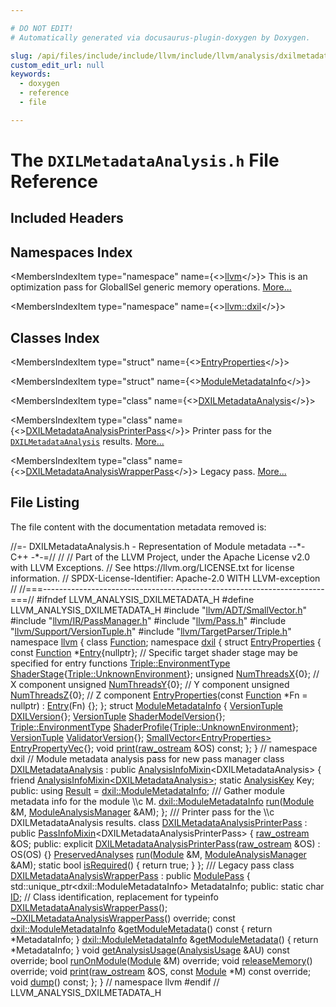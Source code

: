 ```yaml
---

# DO NOT EDIT!
# Automatically generated via docusaurus-plugin-doxygen by Doxygen.

slug: /api/files/include/include/llvm/include/llvm/analysis/dxilmetadataanalysis-h
custom_edit_url: null
keywords:
  - doxygen
  - reference
  - file

---
```





# The `DXILMetadataAnalysis.h` File Reference

<DoxygenPage pluginConfig={pluginConfig}>



## Included Headers

<IncludesList>
<IncludesListItem
  filePath="llvm/ADT/SmallVector.h"
  permalink="/docs/api/files/include/include/llvm/include/llvm/adt/smallvector-h"
  isLocal="true" />
<IncludesListItem
  filePath="llvm/IR/PassManager.h"
  permalink="/docs/api/files/include/include/llvm/include/llvm/ir/passmanager-h"
  isLocal="true" />
<IncludesListItem
  filePath="llvm/Pass.h"
  permalink="/docs/api/files/include/include/llvm/pass-h"
  isLocal="true" />
<IncludesListItem
  filePath="llvm/Support/VersionTuple.h"
  permalink="/docs/api/files/include/include/llvm/include/llvm/support/versiontuple-h"
  isLocal="true" />
<IncludesListItem
  filePath="llvm/TargetParser/Triple.h"
  permalink="/docs/api/files/include/include/llvm/include/llvm/targetparser/triple-h"
  isLocal="true" />
</IncludesList>

## Namespaces Index

<MembersIndex>

<MembersIndexItem
  type="namespace"
  name={<><a href="/docs/api/namespaces/llvm">llvm</a></>}>
This is an optimization pass for GlobalISel generic memory operations. <a href="/docs/api/namespaces/llvm/#details">More...</a>
</MembersIndexItem>

<MembersIndexItem
  type="namespace"
  name={<><a href="/docs/api/namespaces/llvm/dxil">llvm::dxil</a></>}>
</MembersIndexItem>

</MembersIndex>

## Classes Index

<MembersIndex>

<MembersIndexItem
  type="struct"
  name={<><a href="/docs/api/structs/llvm/dxil/entryproperties">EntryProperties</a></>}>
</MembersIndexItem>

<MembersIndexItem
  type="struct"
  name={<><a href="/docs/api/structs/llvm/dxil/modulemetadatainfo">ModuleMetadataInfo</a></>}>
</MembersIndexItem>

<MembersIndexItem
  type="class"
  name={<><a href="/docs/api/classes/llvm/dxilmetadataanalysis">DXILMetadataAnalysis</a></>}>
</MembersIndexItem>

<MembersIndexItem
  type="class"
  name={<><a href="/docs/api/classes/llvm/dxilmetadataanalysisprinterpass">DXILMetadataAnalysisPrinterPass</a></>}>
Printer pass for the <code><a href="/docs/api/classes/llvm/dxilmetadataanalysis">DXILMetadataAnalysis</a></code> results. <a href="/docs/api/classes/llvm/dxilmetadataanalysisprinterpass/#details">More...</a>
</MembersIndexItem>

<MembersIndexItem
  type="class"
  name={<><a href="/docs/api/classes/llvm/dxilmetadataanalysiswrapperpass">DXILMetadataAnalysisWrapperPass</a></>}>
Legacy pass. <a href="/docs/api/classes/llvm/dxilmetadataanalysiswrapperpass/#details">More...</a>
</MembersIndexItem>

</MembersIndex>


## File Listing

The file content with the documentation metadata removed is:

<ProgramListing>

<Link id="l00001" /><CodeLine lineNumber="1"><Highlight kind="comment">//=- DXILMetadataAnalysis.h - Representation of Module metadata --&#42;- C++ -&#42;-=//</Highlight><Highlight kind="normal"></Highlight></CodeLine>
<Link id="l00002" /><CodeLine lineNumber="2"><Highlight kind="normal"></Highlight><Highlight kind="comment">//</Highlight><Highlight kind="normal"></Highlight></CodeLine>
<Link id="l00003" /><CodeLine lineNumber="3"><Highlight kind="normal"></Highlight><Highlight kind="comment">// Part of the LLVM Project, under the Apache License v2.0 with LLVM Exceptions.</Highlight><Highlight kind="normal"></Highlight></CodeLine>
<Link id="l00004" /><CodeLine lineNumber="4"><Highlight kind="normal"></Highlight><Highlight kind="comment">// See https://llvm.org/LICENSE.txt for license information.</Highlight><Highlight kind="normal"></Highlight></CodeLine>
<Link id="l00005" /><CodeLine lineNumber="5"><Highlight kind="normal"></Highlight><Highlight kind="comment">// SPDX-License-Identifier: Apache-2.0 WITH LLVM-exception</Highlight><Highlight kind="normal"></Highlight></CodeLine>
<Link id="l00006" /><CodeLine lineNumber="6"><Highlight kind="normal"></Highlight><Highlight kind="comment">//</Highlight><Highlight kind="normal"></Highlight></CodeLine>
<Link id="l00007" /><CodeLine lineNumber="7"><Highlight kind="normal"></Highlight><Highlight kind="comment">//===----------------------------------------------------------------------===//</Highlight><Highlight kind="normal"></Highlight></CodeLine>
<Link id="l00008" /><CodeLine lineNumber="8"><Highlight kind="normal"></Highlight></CodeLine>
<Link id="l00009" /><CodeLine lineNumber="9"><Highlight kind="normal"></Highlight><Highlight kind="preprocessor">#ifndef LLVM&#95;ANALYSIS&#95;DXILMETADATA&#95;H</Highlight><Highlight kind="normal"></Highlight></CodeLine>
<Link id="l00010" /><CodeLine lineNumber="10"><Highlight kind="normal"></Highlight><Highlight kind="preprocessor">#define LLVM&#95;ANALYSIS&#95;DXILMETADATA&#95;H</Highlight><Highlight kind="normal"></Highlight></CodeLine>
<Link id="l00011" /><CodeLine lineNumber="11"><Highlight kind="normal"></Highlight></CodeLine>
<Link id="l00012" /><CodeLine lineNumber="12"><Highlight kind="normal"></Highlight><Highlight kind="preprocessor">#include &quot;<a href="/docs/api/files/include/include/llvm/include/llvm/adt/smallvector-h">llvm/ADT/SmallVector.h</a>&quot;</Highlight><Highlight kind="normal"></Highlight></CodeLine>
<Link id="l00013" /><CodeLine lineNumber="13"><Highlight kind="normal"></Highlight><Highlight kind="preprocessor">#include &quot;<a href="/docs/api/files/include/include/llvm/include/llvm/ir/passmanager-h">llvm/IR/PassManager.h</a>&quot;</Highlight><Highlight kind="normal"></Highlight></CodeLine>
<Link id="l00014" /><CodeLine lineNumber="14"><Highlight kind="normal"></Highlight><Highlight kind="preprocessor">#include &quot;<a href="/docs/api/files/include/include/llvm/pass-h">llvm/Pass.h</a>&quot;</Highlight><Highlight kind="normal"></Highlight></CodeLine>
<Link id="l00015" /><CodeLine lineNumber="15"><Highlight kind="normal"></Highlight><Highlight kind="preprocessor">#include &quot;<a href="/docs/api/files/include/include/llvm/include/llvm/support/versiontuple-h">llvm/Support/VersionTuple.h</a>&quot;</Highlight><Highlight kind="normal"></Highlight></CodeLine>
<Link id="l00016" /><CodeLine lineNumber="16"><Highlight kind="normal"></Highlight><Highlight kind="preprocessor">#include &quot;<a href="/docs/api/files/include/include/llvm/include/llvm/targetparser/triple-h">llvm/TargetParser/Triple.h</a>&quot;</Highlight><Highlight kind="normal"></Highlight></CodeLine>
<Link id="l00017" /><CodeLine lineNumber="17"><Highlight kind="normal"></Highlight></CodeLine>
<Link id="l00018" /><CodeLine lineNumber="18"><Highlight kind="normal"></Highlight><Highlight kind="keyword">namespace </Highlight><Highlight kind="normal"><a href="/docs/api/namespaces/llvm">llvm</a> &#123;</Highlight></CodeLine>
<Link id="l00019" /><CodeLine lineNumber="19"><Highlight kind="normal"></Highlight></CodeLine>
<Link id="l00020" /><CodeLine lineNumber="20"><Highlight kind="normal"></Highlight><Highlight kind="keyword">class </Highlight><Highlight kind="normal"><a href="/docs/api/classes/llvm/function">Function</a>;</Highlight></CodeLine>
<Link id="l00021" /><CodeLine lineNumber="21" lineLink="/docs/api/namespaces/llvm/dxil"><Highlight kind="normal"></Highlight><Highlight kind="keyword">namespace </Highlight><Highlight kind="normal"><a href="/docs/api/namespaces/llvm/dxil">dxil</a> &#123;</Highlight></CodeLine>
<Link id="l00022" /><CodeLine lineNumber="22"><Highlight kind="normal"></Highlight></CodeLine>
<Link id="l00023" /><CodeLine lineNumber="23" lineLink="/docs/api/structs/llvm/dxil/entryproperties"><Highlight kind="normal"></Highlight><Highlight kind="keyword">struct </Highlight><Highlight kind="normal"><a href="/docs/api/structs/llvm/dxil/entryproperties/#a4bf7754cf98ebe2ef64887f07cd13bc8">EntryProperties</a> &#123;</Highlight></CodeLine>
<Link id="l00024" /><CodeLine lineNumber="24" lineLink="/docs/api/structs/llvm/dxil/entryproperties/#a0e98ab83d32b6f2687b3ce63fb198009"><Highlight kind="normal">  </Highlight><Highlight kind="keyword">const</Highlight><Highlight kind="normal"> <a href="/docs/api/classes/llvm/function">Function</a> &#42;<a href="/docs/api/structs/llvm/dxil/entryproperties/#a0e98ab83d32b6f2687b3ce63fb198009">Entry</a>&#123;</Highlight><Highlight kind="keyword">nullptr</Highlight><Highlight kind="normal">&#125;;</Highlight></CodeLine>
<Link id="l00025" /><CodeLine lineNumber="25"><Highlight kind="normal">  </Highlight><Highlight kind="comment">// Specific target shader stage may be specified for entry functions</Highlight><Highlight kind="normal"></Highlight></CodeLine>
<Link id="l00026" /><CodeLine lineNumber="26" lineLink="/docs/api/structs/llvm/dxil/entryproperties/#a8f7e5382c4c1f46067fd94da29fcf7ec"><Highlight kind="normal">  <a href="/docs/api/classes/llvm/triple/#a1778f5c464f88710033f7e11e84a9324">Triple::EnvironmentType</a> <a href="/docs/api/structs/llvm/dxil/entryproperties/#a8f7e5382c4c1f46067fd94da29fcf7ec">ShaderStage</a>&#123;<a href="/docs/api/classes/llvm/triple/#a1778f5c464f88710033f7e11e84a9324a6c32bcd90dff79307baf3147697ae1d3">Triple::UnknownEnvironment</a>&#125;;</Highlight></CodeLine>
<Link id="l00027" /><CodeLine lineNumber="27" lineLink="/docs/api/structs/llvm/dxil/entryproperties/#ade0e0b49d3f1bf9679cf66b2f9735fa7"><Highlight kind="normal">  </Highlight><Highlight kind="keywordtype">unsigned</Highlight><Highlight kind="normal"> <a href="/docs/api/structs/llvm/dxil/entryproperties/#ade0e0b49d3f1bf9679cf66b2f9735fa7">NumThreadsX</a>&#123;0&#125;; </Highlight><Highlight kind="comment">// X component</Highlight><Highlight kind="normal"></Highlight></CodeLine>
<Link id="l00028" /><CodeLine lineNumber="28" lineLink="/docs/api/structs/llvm/dxil/entryproperties/#a98a4f2999870589f7178bb38c9f154c3"><Highlight kind="normal">  </Highlight><Highlight kind="keywordtype">unsigned</Highlight><Highlight kind="normal"> <a href="/docs/api/structs/llvm/dxil/entryproperties/#a98a4f2999870589f7178bb38c9f154c3">NumThreadsY</a>&#123;0&#125;; </Highlight><Highlight kind="comment">// Y component</Highlight><Highlight kind="normal"></Highlight></CodeLine>
<Link id="l00029" /><CodeLine lineNumber="29" lineLink="/docs/api/structs/llvm/dxil/entryproperties/#a2e0923085a5fa269be7f889ebfd77519"><Highlight kind="normal">  </Highlight><Highlight kind="keywordtype">unsigned</Highlight><Highlight kind="normal"> <a href="/docs/api/structs/llvm/dxil/entryproperties/#a2e0923085a5fa269be7f889ebfd77519">NumThreadsZ</a>&#123;0&#125;; </Highlight><Highlight kind="comment">// Z component</Highlight><Highlight kind="normal"></Highlight></CodeLine>
<Link id="l00030" /><CodeLine lineNumber="30"><Highlight kind="normal"></Highlight></CodeLine>
<Link id="l00031" /><CodeLine lineNumber="31" lineLink="/docs/api/structs/llvm/dxil/entryproperties/#a4bf7754cf98ebe2ef64887f07cd13bc8"><Highlight kind="normal">  <a href="/docs/api/structs/llvm/dxil/entryproperties/#a4bf7754cf98ebe2ef64887f07cd13bc8">EntryProperties</a>(</Highlight><Highlight kind="keyword">const</Highlight><Highlight kind="normal"> <a href="/docs/api/classes/llvm/function">Function</a> &#42;Fn = </Highlight><Highlight kind="keyword">nullptr</Highlight><Highlight kind="normal">) : <a href="/docs/api/structs/llvm/dxil/entryproperties/#a0e98ab83d32b6f2687b3ce63fb198009">Entry</a>(Fn) &#123;&#125;;</Highlight></CodeLine>
<Link id="l00032" /><CodeLine lineNumber="32"><Highlight kind="normal">&#125;;</Highlight></CodeLine>
<Link id="l00033" /><CodeLine lineNumber="33"><Highlight kind="normal"></Highlight></CodeLine>
<Link id="l00034" /><CodeLine lineNumber="34" lineLink="/docs/api/structs/llvm/dxil/modulemetadatainfo"><Highlight kind="normal"></Highlight><Highlight kind="keyword">struct </Highlight><Highlight kind="normal"><a href="/docs/api/structs/llvm/dxil/modulemetadatainfo">ModuleMetadataInfo</a> &#123;</Highlight></CodeLine>
<Link id="l00035" /><CodeLine lineNumber="35" lineLink="/docs/api/structs/llvm/dxil/modulemetadatainfo/#a4a62d160380d89f3f82498f97b8d3a72"><Highlight kind="normal">  <a href="/docs/api/classes/llvm/versiontuple">VersionTuple</a> <a href="/docs/api/structs/llvm/dxil/modulemetadatainfo/#a4a62d160380d89f3f82498f97b8d3a72">DXILVersion</a>&#123;&#125;;</Highlight></CodeLine>
<Link id="l00036" /><CodeLine lineNumber="36" lineLink="/docs/api/structs/llvm/dxil/modulemetadatainfo/#a72d75f84e6099e4c6bb067bfd824286d"><Highlight kind="normal">  <a href="/docs/api/classes/llvm/versiontuple">VersionTuple</a> <a href="/docs/api/structs/llvm/dxil/modulemetadatainfo/#a72d75f84e6099e4c6bb067bfd824286d">ShaderModelVersion</a>&#123;&#125;;</Highlight></CodeLine>
<Link id="l00037" /><CodeLine lineNumber="37" lineLink="/docs/api/structs/llvm/dxil/modulemetadatainfo/#a6bad270d95b4ab28934581322924b837"><Highlight kind="normal">  <a href="/docs/api/classes/llvm/triple/#a1778f5c464f88710033f7e11e84a9324">Triple::EnvironmentType</a> <a href="/docs/api/structs/llvm/dxil/modulemetadatainfo/#a6bad270d95b4ab28934581322924b837">ShaderProfile</a>&#123;<a href="/docs/api/classes/llvm/triple/#a1778f5c464f88710033f7e11e84a9324a6c32bcd90dff79307baf3147697ae1d3">Triple::UnknownEnvironment</a>&#125;;</Highlight></CodeLine>
<Link id="l00038" /><CodeLine lineNumber="38" lineLink="/docs/api/structs/llvm/dxil/modulemetadatainfo/#afc9afd91bef9017b2e5b78eaf16f0d6a"><Highlight kind="normal">  <a href="/docs/api/classes/llvm/versiontuple">VersionTuple</a> <a href="/docs/api/structs/llvm/dxil/modulemetadatainfo/#afc9afd91bef9017b2e5b78eaf16f0d6a">ValidatorVersion</a>&#123;&#125;;</Highlight></CodeLine>
<Link id="l00039" /><CodeLine lineNumber="39" lineLink="/docs/api/structs/llvm/dxil/modulemetadatainfo/#aff85239033e722633887ccf83cd0f6ce"><Highlight kind="normal">  <a href="/docs/api/classes/llvm/smallvector">SmallVector&lt;EntryProperties&gt;</a> <a href="/docs/api/structs/llvm/dxil/modulemetadatainfo/#aff85239033e722633887ccf83cd0f6ce">EntryPropertyVec</a>&#123;&#125;;</Highlight></CodeLine>
<Link id="l00040" /><CodeLine lineNumber="40"><Highlight kind="normal">  </Highlight><Highlight kind="keywordtype">void</Highlight><Highlight kind="normal"> <a href="/docs/api/structs/llvm/dxil/modulemetadatainfo/#a89522dcd8c7e60779d4d260b48f921d6">print</a>(<a href="/docs/api/classes/llvm/raw-ostream">raw&#95;ostream</a> &amp;OS) </Highlight><Highlight kind="keyword">const</Highlight><Highlight kind="normal">;</Highlight></CodeLine>
<Link id="l00041" /><CodeLine lineNumber="41"><Highlight kind="normal">&#125;;</Highlight></CodeLine>
<Link id="l00042" /><CodeLine lineNumber="42"><Highlight kind="normal"></Highlight></CodeLine>
<Link id="l00043" /><CodeLine lineNumber="43"><Highlight kind="normal">&#125; </Highlight><Highlight kind="comment">// namespace dxil</Highlight><Highlight kind="normal"></Highlight></CodeLine>
<Link id="l00044" /><CodeLine lineNumber="44"><Highlight kind="normal"></Highlight></CodeLine>
<Link id="l00045" /><CodeLine lineNumber="45"><Highlight kind="normal"></Highlight><Highlight kind="comment">// Module metadata analysis pass for new pass manager</Highlight><Highlight kind="normal"></Highlight></CodeLine>
<Link id="l00046" /><CodeLine lineNumber="46" lineLink="/docs/api/classes/llvm/dxilmetadataanalysis"><Highlight kind="normal"></Highlight><Highlight kind="keyword">class </Highlight><Highlight kind="normal"><a href="/docs/api/classes/llvm/dxilmetadataanalysis">DXILMetadataAnalysis</a> : </Highlight><Highlight kind="keyword">public</Highlight><Highlight kind="normal"> <a href="/docs/api/structs/llvm/analysisinfomixin">AnalysisInfoMixin</a>&lt;DXILMetadataAnalysis&gt; &#123;</Highlight></CodeLine>
<Link id="l00047" /><CodeLine lineNumber="47"><Highlight kind="normal">  </Highlight><Highlight kind="keyword">friend</Highlight><Highlight kind="normal"> <a href="/docs/api/structs/llvm/analysisinfomixin">AnalysisInfoMixin&lt;DXILMetadataAnalysis&gt;</a>;</Highlight></CodeLine>
<Link id="l00048" /><CodeLine lineNumber="48"><Highlight kind="normal"></Highlight></CodeLine>
<Link id="l00049" /><CodeLine lineNumber="49"><Highlight kind="normal">  </Highlight><Highlight kind="keyword">static</Highlight><Highlight kind="normal"> <a href="/docs/api/structs/llvm/analysiskey">AnalysisKey</a> Key;</Highlight></CodeLine>
<Link id="l00050" /><CodeLine lineNumber="50"><Highlight kind="normal"></Highlight></CodeLine>
<Link id="l00051" /><CodeLine lineNumber="51"><Highlight kind="normal"></Highlight><Highlight kind="keyword">public</Highlight><Highlight kind="normal">:</Highlight></CodeLine>
<Link id="l00052" /><CodeLine lineNumber="52" lineLink="/docs/api/classes/llvm/dxilmetadataanalysis/#ad9493d6ec9d216b21104df10bb3fb8b1"><Highlight kind="normal">  </Highlight><Highlight kind="keyword">using </Highlight><Highlight kind="normal"><a href="/docs/api/classes/llvm/dxilmetadataanalysis/#ad9493d6ec9d216b21104df10bb3fb8b1">Result</a> = <a href="/docs/api/structs/llvm/dxil/modulemetadatainfo">dxil::ModuleMetadataInfo</a>;</Highlight><Highlight kind="comment"></Highlight></CodeLine>
<Link id="l00053" /><CodeLine lineNumber="53"><Highlight kind="comment">  /// Gather module metadata info for the module \\c M.</Highlight><Highlight kind="normal"></Highlight></CodeLine>
<Link id="l00054" /><CodeLine lineNumber="54"><Highlight kind="normal">  <a href="/docs/api/structs/llvm/dxil/modulemetadatainfo">dxil::ModuleMetadataInfo</a> <a href="/docs/api/classes/llvm/dxilmetadataanalysis/#a494a52305b8212849f76af9c26dd291f">run</a>(<a href="/docs/api/classes/llvm/module">Module</a> &amp;M, <a href="/docs/api/namespaces/llvm/#af9c9208365fd9ce11392b4d79485e259">ModuleAnalysisManager</a> &amp;AM);</Highlight></CodeLine>
<Link id="l00055" /><CodeLine lineNumber="55"><Highlight kind="normal">&#125;;</Highlight></CodeLine>
<Link id="l00056" /><CodeLine lineNumber="56"><Highlight kind="normal"></Highlight><Highlight kind="comment"></Highlight></CodeLine>
<Link id="l00057" /><CodeLine lineNumber="57"><Highlight kind="comment">/// Printer pass for the \\c DXILMetadataAnalysis results.</Highlight><Highlight kind="normal"></Highlight></CodeLine>
<Link id="l00058" /><CodeLine lineNumber="58" lineLink="/docs/api/classes/llvm/dxilmetadataanalysisprinterpass"><Highlight kind="normal"></Highlight><Highlight kind="keyword">class </Highlight><Highlight kind="normal"><a href="/docs/api/classes/llvm/dxilmetadataanalysisprinterpass/#a4b828d3517e4596b822e5112c3d4af4b">DXILMetadataAnalysisPrinterPass</a></Highlight></CodeLine>
<Link id="l00059" /><CodeLine lineNumber="59"><Highlight kind="normal">    : </Highlight><Highlight kind="keyword">public</Highlight><Highlight kind="normal"> <a href="/docs/api/structs/llvm/passinfomixin">PassInfoMixin</a>&lt;DXILMetadataAnalysisPrinterPass&gt; &#123;</Highlight></CodeLine>
<Link id="l00060" /><CodeLine lineNumber="60"><Highlight kind="normal">  <a href="/docs/api/classes/llvm/raw-ostream">raw&#95;ostream</a> &amp;OS;</Highlight></CodeLine>
<Link id="l00061" /><CodeLine lineNumber="61"><Highlight kind="normal"></Highlight></CodeLine>
<Link id="l00062" /><CodeLine lineNumber="62"><Highlight kind="normal"></Highlight><Highlight kind="keyword">public</Highlight><Highlight kind="normal">:</Highlight></CodeLine>
<Link id="l00063" /><CodeLine lineNumber="63" lineLink="/docs/api/classes/llvm/dxilmetadataanalysisprinterpass/#a4b828d3517e4596b822e5112c3d4af4b"><Highlight kind="normal">  </Highlight><Highlight kind="keyword">explicit</Highlight><Highlight kind="normal"> <a href="/docs/api/classes/llvm/dxilmetadataanalysisprinterpass/#a4b828d3517e4596b822e5112c3d4af4b">DXILMetadataAnalysisPrinterPass</a>(<a href="/docs/api/classes/llvm/raw-ostream">raw&#95;ostream</a> &amp;OS) : OS(OS) &#123;&#125;</Highlight></CodeLine>
<Link id="l00064" /><CodeLine lineNumber="64"><Highlight kind="normal"></Highlight></CodeLine>
<Link id="l00065" /><CodeLine lineNumber="65"><Highlight kind="normal">  <a href="/docs/api/classes/llvm/preservedanalyses">PreservedAnalyses</a> <a href="/docs/api/classes/llvm/dxilmetadataanalysisprinterpass/#a853a7e2cfb272918dbcf0f260f091598">run</a>(<a href="/docs/api/classes/llvm/module">Module</a> &amp;M, <a href="/docs/api/namespaces/llvm/#af9c9208365fd9ce11392b4d79485e259">ModuleAnalysisManager</a> &amp;AM);</Highlight></CodeLine>
<Link id="l00066" /><CodeLine lineNumber="66"><Highlight kind="normal"></Highlight></CodeLine>
<Link id="l00067" /><CodeLine lineNumber="67" lineLink="/docs/api/classes/llvm/dxilmetadataanalysisprinterpass/#acfe9ea7b53c6aab0f44ec4e2c00ec99a"><Highlight kind="normal">  </Highlight><Highlight kind="keyword">static</Highlight><Highlight kind="normal"> </Highlight><Highlight kind="keywordtype">bool</Highlight><Highlight kind="normal"> <a href="/docs/api/classes/llvm/dxilmetadataanalysisprinterpass/#acfe9ea7b53c6aab0f44ec4e2c00ec99a">isRequired</a>() &#123; </Highlight><Highlight kind="keywordflow">return</Highlight><Highlight kind="normal"> </Highlight><Highlight kind="keyword">true</Highlight><Highlight kind="normal">; &#125;</Highlight></CodeLine>
<Link id="l00068" /><CodeLine lineNumber="68"><Highlight kind="normal">&#125;;</Highlight></CodeLine>
<Link id="l00069" /><CodeLine lineNumber="69"><Highlight kind="normal"></Highlight><Highlight kind="comment"></Highlight></CodeLine>
<Link id="l00070" /><CodeLine lineNumber="70"><Highlight kind="comment">/// Legacy pass</Highlight><Highlight kind="normal"></Highlight></CodeLine>
<Link id="l00071" /><CodeLine lineNumber="71" lineLink="/docs/api/classes/llvm/dxilmetadataanalysiswrapperpass"><Highlight kind="normal"></Highlight><Highlight kind="keyword">class </Highlight><Highlight kind="normal"><a href="/docs/api/classes/llvm/dxilmetadataanalysiswrapperpass/#ae4919c955018df24f7523c1e68263d9f">DXILMetadataAnalysisWrapperPass</a> : </Highlight><Highlight kind="keyword">public</Highlight><Highlight kind="normal"> <a href="/docs/api/classes/llvm/modulepass/#a723659a08d210f4f566887bda3f9f976">ModulePass</a> &#123;</Highlight></CodeLine>
<Link id="l00072" /><CodeLine lineNumber="72"><Highlight kind="normal">  std::unique&#95;ptr&lt;dxil::ModuleMetadataInfo&gt; MetadataInfo;</Highlight></CodeLine>
<Link id="l00073" /><CodeLine lineNumber="73"><Highlight kind="normal"></Highlight></CodeLine>
<Link id="l00074" /><CodeLine lineNumber="74"><Highlight kind="normal"></Highlight><Highlight kind="keyword">public</Highlight><Highlight kind="normal">:</Highlight></CodeLine>
<Link id="l00075" /><CodeLine lineNumber="75" lineLink="/docs/api/classes/llvm/dxilmetadataanalysiswrapperpass/#a8a9cc4640f98b88eab5d29b04f1ae34f"><Highlight kind="normal">  </Highlight><Highlight kind="keyword">static</Highlight><Highlight kind="normal"> </Highlight><Highlight kind="keywordtype">char</Highlight><Highlight kind="normal"> <a href="/docs/api/classes/llvm/dxilmetadataanalysiswrapperpass/#a8a9cc4640f98b88eab5d29b04f1ae34f">ID</a>; </Highlight><Highlight kind="comment">// Class identification, replacement for typeinfo</Highlight><Highlight kind="normal"></Highlight></CodeLine>
<Link id="l00076" /><CodeLine lineNumber="76"><Highlight kind="normal"></Highlight></CodeLine>
<Link id="l00077" /><CodeLine lineNumber="77"><Highlight kind="normal">  <a href="/docs/api/classes/llvm/dxilmetadataanalysiswrapperpass/#ae4919c955018df24f7523c1e68263d9f">DXILMetadataAnalysisWrapperPass</a>();</Highlight></CodeLine>
<Link id="l00078" /><CodeLine lineNumber="78" lineLink="/docs/api/classes/llvm/dxilmetadataanalysiswrapperpass/#a3a218ea1cedd02210d0911f9615345a3"><Highlight kind="normal">  <a href="/docs/api/classes/llvm/dxilmetadataanalysiswrapperpass/#a3a218ea1cedd02210d0911f9615345a3">~DXILMetadataAnalysisWrapperPass</a>() </Highlight><Highlight kind="keyword">override</Highlight><Highlight kind="normal">;</Highlight></CodeLine>
<Link id="l00079" /><CodeLine lineNumber="79"><Highlight kind="normal"></Highlight></CodeLine>
<Link id="l00080" /><CodeLine lineNumber="80" lineLink="/docs/api/classes/llvm/dxilmetadataanalysiswrapperpass/#a2c0303e08f672c60d4760b1425a4d757"><Highlight kind="normal">  </Highlight><Highlight kind="keyword">const</Highlight><Highlight kind="normal"> <a href="/docs/api/structs/llvm/dxil/modulemetadatainfo">dxil::ModuleMetadataInfo</a> &amp;<a href="/docs/api/classes/llvm/dxilmetadataanalysiswrapperpass/#a2c0303e08f672c60d4760b1425a4d757">getModuleMetadata</a>()</Highlight><Highlight kind="keyword"> const </Highlight><Highlight kind="normal">&#123;</Highlight></CodeLine>
<Link id="l00081" /><CodeLine lineNumber="81"><Highlight kind="normal">    </Highlight><Highlight kind="keywordflow">return</Highlight><Highlight kind="normal"> &#42;MetadataInfo;</Highlight></CodeLine>
<Link id="l00082" /><CodeLine lineNumber="82"><Highlight kind="normal">  &#125;</Highlight></CodeLine>
<Link id="l00083" /><CodeLine lineNumber="83" lineLink="/docs/api/classes/llvm/dxilmetadataanalysiswrapperpass/#a1bf83a0d5756a60dbefefb01475b88cf"><Highlight kind="normal">  <a href="/docs/api/structs/llvm/dxil/modulemetadatainfo">dxil::ModuleMetadataInfo</a> &amp;<a href="/docs/api/classes/llvm/dxilmetadataanalysiswrapperpass/#a1bf83a0d5756a60dbefefb01475b88cf">getModuleMetadata</a>() &#123; </Highlight><Highlight kind="keywordflow">return</Highlight><Highlight kind="normal"> &#42;MetadataInfo; &#125;</Highlight></CodeLine>
<Link id="l00084" /><CodeLine lineNumber="84"><Highlight kind="normal"></Highlight></CodeLine>
<Link id="l00085" /><CodeLine lineNumber="85"><Highlight kind="normal">  </Highlight><Highlight kind="keywordtype">void</Highlight><Highlight kind="normal"> <a href="/docs/api/classes/llvm/dxilmetadataanalysiswrapperpass/#a38a340dd3903748b4b0ac7a0d18aad7b">getAnalysisUsage</a>(<a href="/docs/api/classes/llvm/analysisusage">AnalysisUsage</a> &amp;AU) </Highlight><Highlight kind="keyword">const override</Highlight><Highlight kind="normal">;</Highlight></CodeLine>
<Link id="l00086" /><CodeLine lineNumber="86"><Highlight kind="normal">  </Highlight><Highlight kind="keywordtype">bool</Highlight><Highlight kind="normal"> <a href="/docs/api/classes/llvm/dxilmetadataanalysiswrapperpass/#aad12caa09b25a010f5f07a09cccc45b4">runOnModule</a>(<a href="/docs/api/classes/llvm/module">Module</a> &amp;M) </Highlight><Highlight kind="keyword">override</Highlight><Highlight kind="normal">;</Highlight></CodeLine>
<Link id="l00087" /><CodeLine lineNumber="87"><Highlight kind="normal">  </Highlight><Highlight kind="keywordtype">void</Highlight><Highlight kind="normal"> <a href="/docs/api/classes/llvm/dxilmetadataanalysiswrapperpass/#ab0ecee03d4a21d82cdbbf9b5ff54dbb8">releaseMemory</a>() </Highlight><Highlight kind="keyword">override</Highlight><Highlight kind="normal">;</Highlight></CodeLine>
<Link id="l00088" /><CodeLine lineNumber="88"><Highlight kind="normal"></Highlight></CodeLine>
<Link id="l00089" /><CodeLine lineNumber="89"><Highlight kind="normal">  </Highlight><Highlight kind="keywordtype">void</Highlight><Highlight kind="normal"> <a href="/docs/api/classes/llvm/dxilmetadataanalysiswrapperpass/#aeeee6a55f0e827d2b55c9a3c1719af30">print</a>(<a href="/docs/api/classes/llvm/raw-ostream">raw&#95;ostream</a> &amp;OS, </Highlight><Highlight kind="keyword">const</Highlight><Highlight kind="normal"> <a href="/docs/api/classes/llvm/module">Module</a> &#42;M) </Highlight><Highlight kind="keyword">const override</Highlight><Highlight kind="normal">;</Highlight></CodeLine>
<Link id="l00090" /><CodeLine lineNumber="90"><Highlight kind="normal">  </Highlight><Highlight kind="keywordtype">void</Highlight><Highlight kind="normal"> <a href="/docs/api/classes/llvm/dxilmetadataanalysiswrapperpass/#abb0685108f67d9c61030652f8b526f3c">dump</a>() </Highlight><Highlight kind="keyword">const</Highlight><Highlight kind="normal">;</Highlight></CodeLine>
<Link id="l00091" /><CodeLine lineNumber="91"><Highlight kind="normal">&#125;;</Highlight></CodeLine>
<Link id="l00092" /><CodeLine lineNumber="92"><Highlight kind="normal"></Highlight></CodeLine>
<Link id="l00093" /><CodeLine lineNumber="93"><Highlight kind="normal">&#125; </Highlight><Highlight kind="comment">// namespace llvm</Highlight><Highlight kind="normal"></Highlight></CodeLine>
<Link id="l00094" /><CodeLine lineNumber="94"><Highlight kind="normal"></Highlight></CodeLine>
<Link id="l00095" /><CodeLine lineNumber="95"><Highlight kind="normal"></Highlight><Highlight kind="preprocessor">#endif </Highlight><Highlight kind="comment">// LLVM&#95;ANALYSIS&#95;DXILMETADATA&#95;H</Highlight><Highlight kind="normal"></Highlight></CodeLine>

</ProgramListing>


</DoxygenPage>
